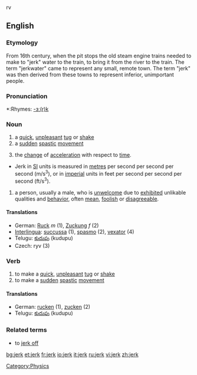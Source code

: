 rv
==English==

===Etymology===
From 16th century, when the pit stops the old steam engine trains needed to make to "jerk" water to the train, to bring it from the river to the train. The term "jerkwater" came to represent any small, remote town. The term "jerk" was then derived from these towns to represent inferior, unimportant people. 

===Pronunciation===
*:Rhymes: [[Rhymes:English:-ɜː(r)k|-ɜː(r)k]]

===Noun===
{{en-noun}}

# a [[quick]], [[unpleasant]] [[tug]] or [[shake]]
# a [[sudden]] [[spastic]] [[movement]]
# {{physics}} the [[change]] of [[acceleration]] with respect to [[time]]. 
*Jerk in [[SI]] units is measured in [[metre]]s per second per second per second (m/s<sup>3</sup>), or in [[imperial]] units in feet per second per second per second (ft/s<sup>3</sup>).
# {{slang}} a person, usually a male, who is [[unwelcome]] due to [[exhibited]] unlikable qualities and [[behavior]], often [[mean]], [[foolish]] or [[disagreeable]].

====Translations====
*German: [[Ruck]] ''m'' (1), [[Zuckung]] ''f'' (2)
*[[Interlingua]]: [[succussa]] (1), [[spasmo]] (2), [[vexator]] (4)
*Telugu: [[కుదుపు]] (kudupu)
*Czech: ryv (3)

===Verb===
{{en-verb}}

# to make a [[quick]], [[unpleasant]] [[tug]] or [[shake]]
# to make a [[sudden]] [[spastic]] [[movement]]

====Translations====
*German: [[rucken]] (1), [[zucken]] (2)
*Telugu: [[కుదుపు]] (kudupu)

===Related terms===
*to [[jerk off]]

[[Category:Physics]]

[[bg:jerk]]
[[et:jerk]]
[[fr:jerk]]
[[io:jerk]]
[[it:jerk]]
[[ru:jerk]]
[[vi:jerk]]
[[zh:jerk]]